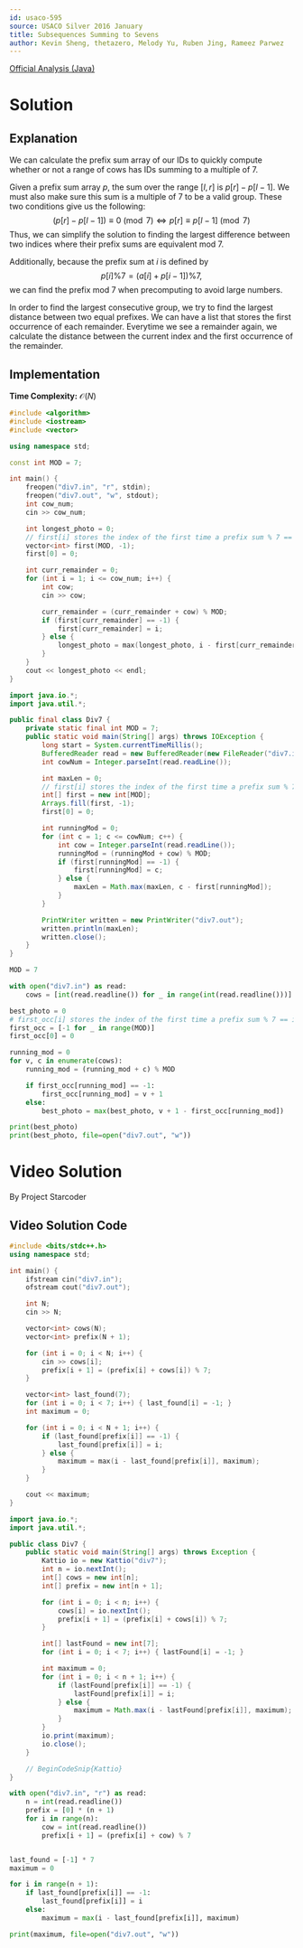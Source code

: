 ```yaml
---
id: usaco-595
source: USACO Silver 2016 January
title: Subsequences Summing to Sevens
author: Kevin Sheng, thetazero, Melody Yu, Ruben Jing, Rameez Parwez
---
```


[Official Analysis (Java)](http://www.usaco.org/current/data/sol_div7_silver_jan16.html)

# Solution

## Explanation

We can calculate the prefix sum array of our IDs to quickly compute
whether or not a range of cows has IDs summing to a multiple of $7$.

Given a prefix sum array $p$, the sum over the range $[l, r]$ is $p[r] - p[l-1]$.
We must also make sure this sum is a multiple of $7$ to be a valid group.
These two conditions give us the following:
$$
(p[r] - p[l - 1]) \equiv 0 \pmod{7} \Longleftrightarrow p[r] \equiv p[l - 1] \pmod{7}
$$
Thus, we can simplify the solution to finding the largest difference between two indices
where their prefix sums are equivalent mod $7$.

Additionally, because the prefix sum at $i$ is defined by
$$
p[i]\%7 = \left(a[i]+p[i-1]\right)\%7,
$$
we can find the prefix mod $7$ when precomputing to avoid large numbers.

In order to find the largest consecutive group, we try to find the largest distance
between two equal prefixes. We can have a list that stores the first occurrence
of each remainder. Everytime we see a remainder again, we calculate the distance
between the current index and the first occurrence of the remainder.

## Implementation

**Time Complexity:** $\mathcal{O}(N)$

<LanguageSection>
<CPPSection>

```cpp
#include <algorithm>
#include <iostream>
#include <vector>

using namespace std;

const int MOD = 7;

int main() {
	freopen("div7.in", "r", stdin);
	freopen("div7.out", "w", stdout);
	int cow_num;
	cin >> cow_num;

	int longest_photo = 0;
	// first[i] stores the index of the first time a prefix sum % 7 == i
	vector<int> first(MOD, -1);
	first[0] = 0;

	int curr_remainder = 0;
	for (int i = 1; i <= cow_num; i++) {
		int cow;
		cin >> cow;

		curr_remainder = (curr_remainder + cow) % MOD;
		if (first[curr_remainder] == -1) {
			first[curr_remainder] = i;
		} else {
			longest_photo = max(longest_photo, i - first[curr_remainder]);
		}
	}
	cout << longest_photo << endl;
}
```

</CPPSection>
<JavaSection>

```java
import java.io.*;
import java.util.*;

public final class Div7 {
	private static final int MOD = 7;
	public static void main(String[] args) throws IOException {
		long start = System.currentTimeMillis();
		BufferedReader read = new BufferedReader(new FileReader("div7.in"));
		int cowNum = Integer.parseInt(read.readLine());

		int maxLen = 0;
		// first[i] stores the index of the first time a prefix sum % 7 == i
		int[] first = new int[MOD];
		Arrays.fill(first, -1);
		first[0] = 0;

		int runningMod = 0;
		for (int c = 1; c <= cowNum; c++) {
			int cow = Integer.parseInt(read.readLine());
			runningMod = (runningMod + cow) % MOD;
			if (first[runningMod] == -1) {
				first[runningMod] = c;
			} else {
				maxLen = Math.max(maxLen, c - first[runningMod]);
			}
		}

		PrintWriter written = new PrintWriter("div7.out");
		written.println(maxLen);
		written.close();
	}
}
```

</JavaSection>
<PySection>

```py
MOD = 7

with open("div7.in") as read:
	cows = [int(read.readline()) for _ in range(int(read.readline()))]

best_photo = 0
# first_occ[i] stores the index of the first time a prefix sum % 7 == i
first_occ = [-1 for _ in range(MOD)]
first_occ[0] = 0

running_mod = 0
for v, c in enumerate(cows):
	running_mod = (running_mod + c) % MOD

	if first_occ[running_mod] == -1:
		first_occ[running_mod] = v + 1
	else:
		best_photo = max(best_photo, v + 1 - first_occ[running_mod])

print(best_photo)
print(best_photo, file=open("div7.out", "w"))
```

</PySection>
</LanguageSection>

# Video Solution

By Project Starcoder

<YouTube id="wXNhLjiuTgw" />

## Video Solution Code

<LanguageSection>
<CPPSection>

```cpp
#include <bits/stdc++.h>
using namespace std;

int main() {
	ifstream cin("div7.in");
	ofstream cout("div7.out");

	int N;
	cin >> N;

	vector<int> cows(N);
	vector<int> prefix(N + 1);

	for (int i = 0; i < N; i++) {
		cin >> cows[i];
		prefix[i + 1] = (prefix[i] + cows[i]) % 7;
	}

	vector<int> last_found(7);
	for (int i = 0; i < 7; i++) { last_found[i] = -1; }
	int maximum = 0;

	for (int i = 0; i < N + 1; i++) {
		if (last_found[prefix[i]] == -1) {
			last_found[prefix[i]] = i;
		} else {
			maximum = max(i - last_found[prefix[i]], maximum);
		}
	}

	cout << maximum;
}
```

</CPPSection>
<JavaSection>

```java
import java.io.*;
import java.util.*;

public class Div7 {
	public static void main(String[] args) throws Exception {
		Kattio io = new Kattio("div7");
		int n = io.nextInt();
		int[] cows = new int[n];
		int[] prefix = new int[n + 1];

		for (int i = 0; i < n; i++) {
			cows[i] = io.nextInt();
			prefix[i + 1] = (prefix[i] + cows[i]) % 7;
		}

		int[] lastFound = new int[7];
		for (int i = 0; i < 7; i++) { lastFound[i] = -1; }

		int maximum = 0;
		for (int i = 0; i < n + 1; i++) {
			if (lastFound[prefix[i]] == -1) {
				lastFound[prefix[i]] = i;
			} else {
				maximum = Math.max(i - lastFound[prefix[i]], maximum);
			}
		}
		io.print(maximum);
		io.close();
	}

	// BeginCodeSnip{Kattio}
}
```

</JavaSection>
<PySection>

```py
with open("div7.in", "r") as read:
	n = int(read.readline())
	prefix = [0] * (n + 1)
	for i in range(n):
		cow = int(read.readline())
		prefix[i + 1] = (prefix[i] + cow) % 7


last_found = [-1] * 7
maximum = 0

for i in range(n + 1):
	if last_found[prefix[i]] == -1:
		last_found[prefix[i]] = i
	else:
		maximum = max(i - last_found[prefix[i]], maximum)

print(maximum, file=open("div7.out", "w"))
```

</PySection>
</LanguageSection>
